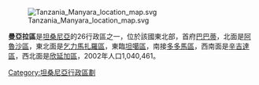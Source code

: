 [[Image:Tanzania_Manyara_location_map.svg|thumb]]

'''曼亞拉區'''是[[坦桑尼亞|坦桑尼亞]]的26行政區之一，位於該國東北部，首府[[巴巴蒂|巴巴蒂]]，北面是[[阿魯沙區|阿魯沙區]]，東北面是[[乞力馬扎羅區|乞力馬扎羅區]]，東臨[[坦噶區|坦噶區]]，南接[[多多馬區|多多馬區]]，西南面是[[辛吉達區|辛吉達區]]，西北面是[[欣延加區|欣延加區]]，2002年人口1,040,461。

{{coord|4|45|S|36|40|E|region:TZ_type:adm1st_source:GNS-enwiki|display=title}}

{{坦尚尼亞行政區劃}}

[[Category:坦桑尼亞行政區劃|Category:坦桑尼亞行政區劃]]


{{Tanzania-stub}}